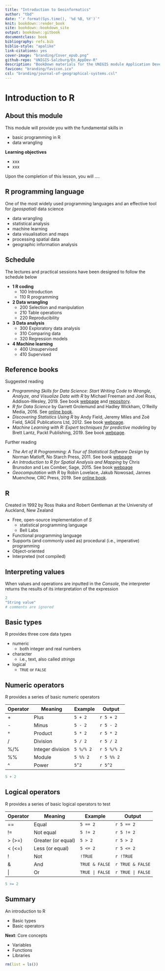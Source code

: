 ```yaml
--- 
title: "Introduction to Geoinformatics"
author: "tbd"
date: "`r format(Sys.time(), '%d %B, %Y')`"
knit: bookdown::render_book
site: bookdown::bookdown_site
output: bookdown::gitbook
documentclass: book
bibliography: refs.bib
biblio-style: "apalike"
link-citations: yes
cover-image: "branding/Cover_epub.png"
github-repo: "UNIGIS-Salzburg/En_AppDev-R"
description: "BookDown materials for the UNIGIS module Application Development - Introduction to R."
favicon: "branding/favicon.ico"
csl: "branding/journal-of-geographical-systems.csl"
---
```



# Introduction to R


## About this module

This module will provide you with the fundamental skills in

- basic programming in R
- data wrangling


**Learning objectives**

- xxx
- xxx

Upon the completion of this lesson, you will .... 



## R programming language
    
One of the most widely used programming languages and an effective tool for *(geospatial)* data science

- data wrangling
- statistical analysis
- machine learning
- data visualisation and maps
- processing spatial data
- geographic information analysis





## Schedule

The lectures and practical sessions have been designed to follow the schedule below


- **1 R coding**
  - 100 Introduction
  - 110 R programming
- **2 Data wrangling**
  - 200 Selection and manipulation
  - 210 Table operations
  - 220 Reproducibility
- **3 Data analysis**
  - 300 Exploratory data analysis
  - 310 Comparing data
  - 320 Regression models
- **4 Machine learning**
  - 400 Unsupervised
  - 410 Supervised





## Reference books

Suggested reading

- *Programming Skills for Data Science: Start Writing Code to Wrangle, Analyze, and Visualize Data with R* by Michael Freeman and Joel Ross, Addison-Wesley, 2019. See book [webpage](https://www.pearson.com/us/higher-education/program/Freeman-Programming-Skills-for-Data-Science-Start-Writing-Code-to-Wrangle-Analyze-and-Visualize-Data-with-R/PGM2047488.html) and [repository](https://programming-for-data-science.github.io/).
- *R for Data Science* by Garrett Grolemund and Hadley Wickham, O'Reilly Media, 2016. See [online book](https://r4ds.had.co.nz/).
- *Discovering Statistics Using R* by Andy Field, Jeremy Miles and Zoë Field, SAGE Publications Ltd, 2012. See book [webpage](https://www.discoveringstatistics.com/books/discovering-statistics-using-r/).
- *Machine Learning with R: Expert techniques for predictive modeling* by Brett Lantz, Packt Publishing, 2019. See book [webpage](https://subscription.packtpub.com/book/big_data_and_business_intelligence/9781788295864).

Further reading

- *The Art of R Programming: A Tour of Statistical Software Design* by Norman Matloff, No Starch Press, 2011. See book [webpage](https://nostarch.com/artofr.htm)
- *An Introduction to R for Spatial Analysis and Mapping* by Chris Brunsdon and Lex Comber, Sage, 2015. See book [webpage](https://uk.sagepub.com/en-gb/eur/an-introduction-to-r-for-spatial-analysis-and-mapping/book241031)
- *Geocomputation with R* by Robin Lovelace, Jakub Nowosad, Jannes Muenchow, CRC Press, 2019. See [online book](https://bookdown.org/robinlovelace/geocompr/).



## R

Created in 1992 by Ross Ihaka and Robert Gentleman at the University of Auckland, New Zealand

- Free, open-source implementation of *S*
    - statistical programming language 
    - Bell Labs


- Functional programming language
- Supports (and commonly used as) procedural (i.e., imperative) programming
- Object-oriented
- Interpreted (not compiled)



## Interpreting values

When values and operations are inputted in the *Console*, the interpreter returns the results of its interpretation of the expression

```r
2
"String value"
# comments are ignored
```



## Basic types

R provides three core data types

- numeric 
    - both integer and real numbers
- character 
    - i.e., text, also called *strings*
- logical
    - `TRUE` or `FALSE`


## Numeric operators

R provides a series of basic numeric operators



|Operator|Meaning         |Example  |Output     |
|--------|----------------|---------|-----------|
|+       |Plus            |`5 + 2`  |`r 5 + 2`  |
|-       |Minus           |`5 - 2`  |`r 5 - 2`  |
|`*`     |Product         |`5 * 2`  |`r 5 * 2`  |
|/       |Division        |`5 / 2`  |`r 5 / 2`  |
|%/%     |Integer division|`5 %/% 2`|`r 5 %/% 2`|
|%%      |Module          |`5 %% 2` |`r 5 %% 2` |
|^       |Power           |`5^2`    |`r 5^2`    |



```r
5 + 2
```



## Logical operators


R provides a series of basic logical operators to test



|Operator|Meaning           |Example           |Output              |
|--------|------------------|------------------|--------------------|
|==      |Equal             |`5 == 2`          |`r 5 == 2`          |
|!=      |Not equal         |`5 != 2`          |`r 5 != 2`          |
|> (>=)  |Greater (or equal)|`5 > 2`           |`r 5 > 2`           |
|< (<=)  |Less (or equal)   |`5 <= 2`          |`r 5 <= 2`          |
|!       |Not               |`!TRUE`           |`r !TRUE`           |
|&       |And               |`TRUE & FALSE`    |`r TRUE & FALSE`    |
|\|      |Or                |`TRUE | FALSE`    |`r TRUE | FALSE`    |



```r
5 >= 2
```



## Summary

An introduction to R

- Basic types
- Basic operators

**Next**: Core concepts

- Variables
- Functions
- Libraries

```r
rm(list = ls())
```